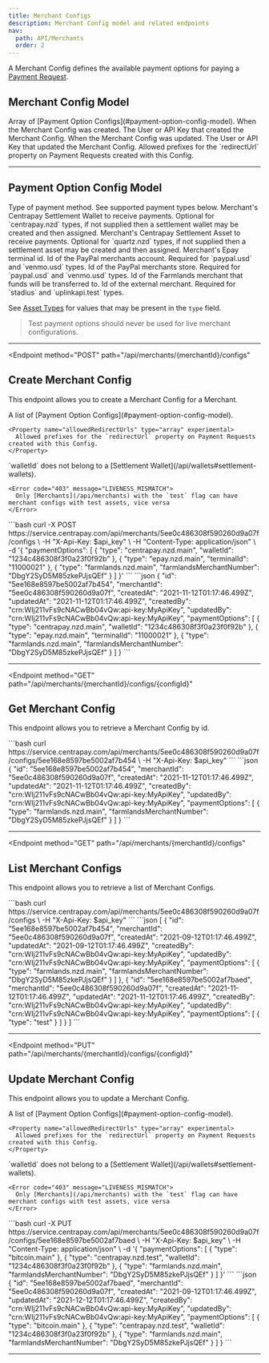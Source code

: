 ```yaml
---
title: Merchant Configs
description: Merchant Config model and related endpoints
nav:
  path: API/Merchants
  order: 2
---
```


A Merchant Config defines the available payment options for paying a [Payment Request](/api/payment-requests).

## Merchant Config Model


<Properties>
  <Property name="paymentOptions" type="array">
    Array of [Payment Option Configs](#payment-option-config-model).
  </Property>

  <Property name="createdAt" type="timestamp">
    When the Merchant Config was created.
  </Property>

  <Property name="createdBy" type="crn">
    The User or API Key that created the Merchant Config.
  </Property>

  <Property name="updatedAt" type="timestamp">
    When the Merchant Config was updated.
  </Property>

  <Property name="updatedBy" type="crn">
    The User or API Key that updated the Merchant Config.
  </Property>

  <Property name="allowedRedirectUrls" type="array" experimental>
    Allowed prefixes for the `redirectUrl` property on Payment Requests created with this Config.
  </Property>
</Properties>

---

## Payment Option Config Model

<Properties>
  <Property name="type" type="string" required>
    Type of payment method. See supported payment types below.
  </Property>

  <Property name="walletId" type="string">
    Merchant's Centrapay Settlement Wallet to receive payments. Optional for `centrapay.nzd` types, if not supplied then a settlement wallet may be created and then assigned.
  </Property>

  <Property name="assetId" type="string">
    Merchant's Centrapay Settlement Asset to receive payments. Optional for `quartz.nzd` types, if not supplied then a settlement asset may be created and then assigned.
  </Property>

  <Property name="terminalId" type="string">
    Merchant's Epay terminal id.
  </Property>

  <Property name="paypalMerchantAccountId" type="string">
    Id of the PayPal merchants account. Required for `paypal.usd` and `venmo.usd` types.
  </Property>

  <Property name="paypalStoreId" type="string">
    Id of the PayPal merchants store. Required for `paypal.usd` and `venmo.usd`  types.
  </Property>

  <Property name="farmlandsMerchantNumber" type="string">
    Id of the Farmlands merchant that funds will be transferred to.
  </Property>

  <Property name="externalMerchantId" type="string">
    Id of the external merchant. Required for `stadius` and `uplinkapi.test` types.
  </Property>
</Properties>

See [Asset Types](/api/asset-types) for values that may be present in the `type` field.

> Test payment options should never be used for live merchant configurations.

---

<Endpoint
  method="POST"
  path="/api/merchants/{merchantId}/configs"
>
  ## Create Merchant Config

  This endpoint allows you to create a Merchant Config for a Merchant.

  <Properties>
    <Property name="paymentOptions" type="array" required>
      A list of [Payment Option Configs](#payment-option-config-model).
    </Property>

    <Property name="allowedRedirectUrls" type="array" experimental>
      Allowed prefixes for the `redirectUrl` property on Payment Requests created with this Config.
    </Property>
  </Properties>

  <Properties heading="Errors">
    <Error code="403" message="INVALID_WALLET_TYPE">
      `walletId` does not belong to a [Settlement Wallet](/api/wallets#settlement-wallets).
    </Error>

    <Error code="403" message="LIVENESS_MISMATCH">
      Only [Merchants](/api/merchants) with the `test` flag can have merchant configs with test assets, vice versa
    </Error>

  </Properties>

  <CodePanel slot="code-examples" title="Request" method="POST" path="/api/merchants/{merchantId}/configs">
    ```bash
    curl -X POST https://service.centrapay.com/api/merchants/5ee0c486308f590260d9a07f/configs \
      -H "X-Api-Key: $api_key" \
      -H "Content-Type: application/json" \
      -d '{
        "paymentOptions": [
          {
            "type": "centrapay.nzd.main",
            "walletId": "1234c486308f3f0a23f0f92b"
          },
          {
            "type": "epay.nzd.main",
            "terminalId": "11000021"
          },
          {
            "type": "farmlands.nzd.main",
            "farmlandsMerchantNumber": "DbgY2SyD5M85zkePJjsQEf"
          }
        ]
      }'
    ```
  </CodePanel>

  <CodePanel slot="code-examples" title="Response">
    ```json
    {
      "id": "5ee168e8597be5002af7b454",
      "merchantId": "5ee0c486308f590260d9a07f",
      "createdAt": "2021-11-12T01:17:46.499Z",
      "updatedAt": "2021-11-12T01:17:46.499Z",
      "createdBy": "crn:WIj211vFs9cNACwBb04vQw:api-key:MyApiKey",
      "updatedBy": "crn:WIj211vFs9cNACwBb04vQw:api-key:MyApiKey",
      "paymentOptions": [
        {
          "type": "centrapay.nzd.main",
          "walletId": "1234c486308f3f0a23f0f92b"
        },
        {
          "type": "epay.nzd.main",
          "terminalId": "11000021"
        },
        {
          "type": "farmlands.nzd.main",
          "farmlandsMerchantNumber": "DbgY2SyD5M85zkePJjsQEf"
        }
      ]
    }
    ```
    </CodePanel>
</Endpoint>

---

<Endpoint
  method="GET"
  path="/api/merchants/{merchantId}/configs/{configId}"
>
  ## Get Merchant Config

  This endpoint allows you to retrieve a Merchant Config by id.


  <CodePanel slot="code-examples" title="Request" method="GET" path="/api/merchants/{merchantId}/configs/{configId}">
    ```bash
    curl https://service.centrapay.com/api/merchants/5ee0c486308f590260d9a07f/configs/5ee168e8597be5002af7b454 \
      -H "X-Api-Key: $api_key"
    ```
  </CodePanel>

  <CodePanel slot="code-examples" title="Response">
    ```json
    {
      "id": "5ee168e8597be5002af7b454",
      "merchantId": "5ee0c486308f590260d9a07f",
      "createdAt": "2021-11-12T01:17:46.499Z",
      "updatedAt": "2021-11-12T01:17:46.499Z",
      "createdBy": "crn:WIj211vFs9cNACwBb04vQw:api-key:MyApiKey",
      "updatedBy": "crn:WIj211vFs9cNACwBb04vQw:api-key:MyApiKey",
      "paymentOptions": [
        {
          "type": "farmlands.nzd.main",
          "farmlandsMerchantNumber": "DbgY2SyD5M85zkePJjsQEf"
        }
      ]
    }
    ```
    </CodePanel>
</Endpoint>

---

<Endpoint
  method="GET"
  path="/api/merchants/{merchantId}/configs"
>
  ## List Merchant Configs

  This endpoint allows you to retrieve a list of Merchant Configs.


  <CodePanel slot="code-examples" title="Request" method="GET" path="/api/merchants/{merchantId}/configs">
    ```bash
    curl https://service.centrapay.com/api/merchants/5ee0c486308f590260d9a07f/configs \
      -H "X-Api-Key: $api_key"
    ```
  </CodePanel>

  <CodePanel slot="code-examples" title="Response">
    ```json
    [
      {
        "id": "5ee168e8597be5002af7b454",
        "merchantId": "5ee0c486308f590260d9a07f",
        "createdAt": "2021-09-12T01:17:46.499Z",
        "updatedAt": "2021-09-12T01:17:46.499Z",
        "createdBy": "crn:WIj211vFs9cNACwBb04vQw:api-key:MyApiKey",
        "updatedBy": "crn:WIj211vFs9cNACwBb04vQw:api-key:MyApiKey",
        "paymentOptions": [
          {
            "type": "farmlands.nzd.main",
            "farmlandsMerchantNumber": "DbgY2SyD5M85zkePJjsQEf"
          }
        ]
      },
      {
        "id": "5ee168e8597be5002af7baed",
        "merchantId": "5ee0c486308f590260d9a07f",
        "createdAt": "2021-11-12T01:17:46.499Z",
        "updatedAt": "2021-11-12T01:17:46.499Z",
        "createdBy": "crn:WIj211vFs9cNACwBb04vQw:api-key:MyApiKey",
        "updatedBy": "crn:WIj211vFs9cNACwBb04vQw:api-key:MyApiKey",
        "paymentOptions": [
          {
            "type": "test"
          }
        ]
      }
    ]
    ```
    </CodePanel>
</Endpoint>

---

<Endpoint
  method="PUT"
  path="/api/merchants/{merchantId}/configs/{configId}"
>
  ## Update Merchant Config

  This endpoint allows you to update a Merchant Config.

  <Properties>
    <Property name="paymentOptions" type="array" required>
      A list of [Payment Option Configs](#payment-option-config-model).
    </Property>

    <Property name="allowedRedirectUrls" type="array" experimental>
      Allowed prefixes for the `redirectUrl` property on Payment Requests created with this Config.
    </Property>
  </Properties>

  <Properties heading="Errors">
    <Error code="403" message="INVALID_WALLET_TYPE">
      `walletId` does not belong to a [Settlement Wallet](/api/wallets#settlement-wallets).
    </Error>

    <Error code="403" message="LIVENESS_MISMATCH">
      Only [Merchants](/api/merchants) with the `test` flag can have merchant configs with test assets, vice versa
    </Error>
  </Properties>

  <CodePanel slot="code-examples" title="Request" method="PUT" path="/api/merchants/{merchantId}/configs/{configId}">
    ```bash
    curl -X PUT https://service.centrapay.com/api/merchants/5ee0c486308f590260d9a07f/configs/5ee168e8597be5002af7baed \
      -H "X-Api-Key: $api_key" \
      -H "Content-Type: application/json" \
      -d '{
        "paymentOptions": [
          {
            "type": "bitcoin.main"
          },
          {
            "type": "centrapay.nzd.test",
            "walletId": "1234c486308f3f0a23f0f92b"
          },
          {
            "type": "farmlands.nzd.main",
            "farmlandsMerchantNumber": "DbgY2SyD5M85zkePJjsQEf"
          }
        ]
      }'
    ```
  </CodePanel>

  <CodePanel slot="code-examples" title="Response">
    ```json
    {
      "id": "5ee168e8597be5002af7baed",
      "merchantId": "5ee0c486308f590260d9a07f",
      "createdAt": "2021-09-12T01:17:46.499Z",
      "updatedAt": "2021-12-12T01:17:46.499Z",
      "createdBy": "crn:WIj211vFs9cNACwBb04vQw:api-key:MyApiKey",
      "updatedBy": "crn:WIj211vFs9cNACwBb04vQw:api-key:MyApiKey",
      "paymentOptions": [
        {
          "type": "bitcoin.main"
        },
        {
          "type": "centrapay.nzd.test",
          "walletId": "1234c486308f3f0a23f0f92b"
        },
        {
          "type": "farmlands.nzd.main",
          "farmlandsMerchantNumber": "DbgY2SyD5M85zkePJjsQEf"
        }
      ]
    }
    ```
    </CodePanel>
</Endpoint>

---
